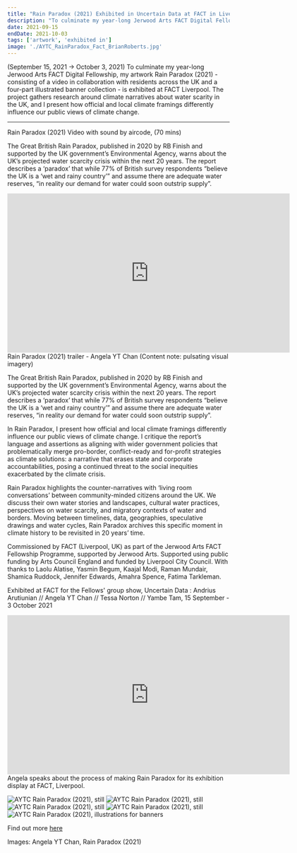 ```yaml
---
title: "Rain Paradox (2021) Exhibited in Uncertain Data at FACT in Liverpool"
description: "To culminate my year-long Jerwood Arts FACT Digital Fellowship, my artwork Rain Paradox (2021) - consisting of a video in collaboration with residents across the UK and a four-part illustrated banner collection - is exhibited at FACT Liverpool. The project gathers research around climate narratives about water scarity in the UK, and I present how official and local climate framings differently influence our public views of climate change. (September 15, 2021 → October 3, 2021)"
date: 2021-09-15
endDate: 2021-10-03
tags: ['artwork', 'exhibited in']
image: './AYTC_RainParadox_Fact_BrianRoberts.jpg'
---
```


(September 15, 2021 → October 3, 2021) To culminate my year-long Jerwood Arts FACT Digital Fellowship, my artwork Rain Paradox (2021) - consisting of a video in collaboration with residents across the UK and a four-part illustrated banner collection - is exhibited at FACT Liverpool. The project gathers research around climate narratives about water scarity in the UK, and I present how official and local climate framings differently influence our public views of climate change. 

---

Rain Paradox (2021)
Video with sound by aircode, (70 mins) 

The Great British Rain Paradox, published in 2020 by RB Finish and supported by the UK government’s Environmental Agency, warns about the UK’s projected water scarcity crisis within the next 20 years. The report describes a ‘paradox’ that while 77% of British survey respondents “believe the UK is a ‘wet and rainy country’” and assume there are adequate water reserves, “in reality our demand for water could soon outstrip supply”.

<iframe title="vimeo-player" style="display: block; margin: auto;" src="https://player.vimeo.com/video/620065013?h=c7306ecbc4" width="640" height="360" frameborder="0" allowfullscreen></iframe>
Rain Paradox (2021) trailer - Angela YT Chan (Content note: pulsating visual imagery) 

The Great British Rain Paradox, published in 2020 by RB Finish and supported by the UK government’s Environmental Agency, warns about the UK’s projected water scarcity crisis within the next 20 years. The report describes a ‘paradox’ that while 77% of British survey respondents “believe the UK is a ‘wet and rainy country’” and assume there are adequate water reserves, “in reality our demand for water could soon outstrip supply”.

In Rain Paradox, I present how official and local climate framings differently influence our public views of climate change. I critique the report’s language and assertions as aligning with wider government policies that problematically merge pro-border, conflict-ready and for-profit strategies as climate solutions: a narrative that erases state and corporate accountabilities, posing a continued threat to the social inequities exacerbated by the climate crisis.

Rain Paradox highlights the counter-narratives with ‘living room conversations’ between community-minded citizens around the UK. We discuss their own water stories and landscapes, cultural water practices, perspectives on water scarcity, and migratory contexts of water and borders. Moving between timelines, data, geographies, speculative drawings and water cycles, Rain Paradox archives this specific moment in climate history to be revisited in 20 years’ time.

Commissioned by FACT (Liverpool, UK) as part of the Jerwood Arts FACT Fellowship Programme, supported by Jerwood Arts. Supported using public funding by Arts Council England and funded by Liverpool City Council. With thanks to Laolu Alatise, Yasmin Begum, Kaajal Modi, Raman Mundair, Shamica Ruddock, Jennifer Edwards, Amahra Spence, Fatima Tarkleman.

Exhibited at FACT for the Fellows' group show, Uncertain Data : Andrius Arutiunian // Angela YT Chan // Tessa Norton // Yambe Tam, 15 September - 3 October 2021

<iframe title="vimeo-player" src="https://player.vimeo.com/video/797720484?h=478b36ee23" width="640" height="360" frameborder="0" allowfullscreen></iframe> 
Angela speaks about the process of making Rain Paradox for its exhibition display at FACT, Liverpool.

![AYTC Rain Paradox (2021), still](AYTC_RainParadox_still_2021.jpg)
![AYTC Rain Paradox (2021), still](AYTC_RainParadox_still1_2021.jpg)
![AYTC Rain Paradox (2021), still](AYTC_RainParadox_still2_2021.jpg)
![AYTC Rain Paradox (2021), still](AYTC_RainParadox_still4_2021.jpg)
![AYTC Rain Paradox (2021), illustrations for banners](AYTC_RainParadox_illustrations_2021.jpg)

Find out more [here](https://www.fact.co.uk/event/uncertain-data)

Images: Angela YT Chan, Rain Paradox (2021)